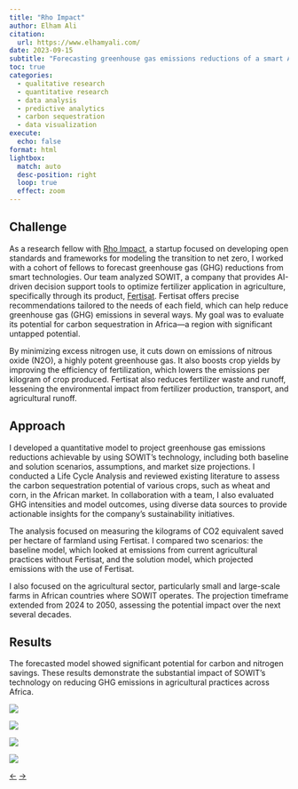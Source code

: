 ```yaml
---
title: "Rho Impact"
author: Elham Ali
citation:
  url: https://www.elhamyali.com/
date: 2023-09-15
subtitle: "Forecasting greenhouse gas emissions reductions of a smart AI-driven agricultural technology."
toc: true
categories: 
  - qualitative research
  - quantitative research
  - data analysis
  - predictive analytics
  - carbon sequestration
  - data visualization
execute: 
  echo: false
format: html
lightbox: 
  match: auto
  desc-position: right
  loop: true
  effect: zoom
---
```


## Challenge

As a research fellow with [Rho Impact](https://rhoimpact.com/), a startup focused on developing open standards and frameworks for modeling the transition to net zero, I worked with a cohort of fellows to forecast greenhouse gas (GHG) reductions from smart technologies. Our team analyzed SOWIT, a company that provides AI-driven decision support tools to optimize fertilizer application in agriculture, specifically through its product, [Fertisat](https://www.sowit.fr/optimisation-de-la-fertilisation/). Fertisat offers precise recommendations tailored to the needs of each field, which can help reduce greenhouse gas (GHG) emissions in several ways. My goal was to evaluate its potential for carbon sequestration in Africa---a region with significant untapped potential.

By minimizing excess nitrogen use, it cuts down on emissions of nitrous oxide (N2O), a highly potent greenhouse gas. It also boosts crop yields by improving the efficiency of fertilization, which lowers the emissions per kilogram of crop produced. Fertisat also reduces fertilizer waste and runoff, lessening the environmental impact from fertilizer production, transport, and agricultural runoff.

## Approach

I developed a quantitative model to project greenhouse gas emissions reductions achievable by using SOWIT's technology, including both baseline and solution scenarios, assumptions, and market size projections. I conducted a Life Cycle Analysis and reviewed existing literature to assess the carbon sequestration potential of various crops, such as wheat and corn, in the African market. In collaboration with a team, I also evaluated GHG intensities and model outcomes, using diverse data sources to provide actionable insights for the company's sustainability initiatives.

The analysis focused on measuring the kilograms of CO2 equivalent saved per hectare of farmland using Fertisat. I compared two scenarios: the baseline model, which looked at emissions from current agricultural practices without Fertisat, and the solution model, which projected emissions with the use of Fertisat.

I also focused on the agricultural sector, particularly small and large-scale farms in African countries where SOWIT operates. The projection timeframe extended from 2024 to 2050, assessing the potential impact over the next several decades.

## Results

The forecasted model showed significant potential for carbon and nitrogen savings. These results demonstrate the substantial impact of SOWIT's technology on reducing GHG emissions in agricultural practices across Africa.

::: {layout-ncol="2"}
![](1-rho.png){group="gallery"}

![](2-rho.png){group="gallery"}

![](3-rho.png){group="gallery"}

![](4-rho.png){group="gallery"}
:::

<!-- Navigation Arrows -->
::: article-navigation
<a href="/featured-work/la/la.qmd" class="nav-arrow left-arrow">←</a> <!-- Left arrow for previous -->
<a href="/featured-work/bva/bva.qmd" class="nav-arrow right-arrow">→</a> <!-- Right arrow for next -->
:::
